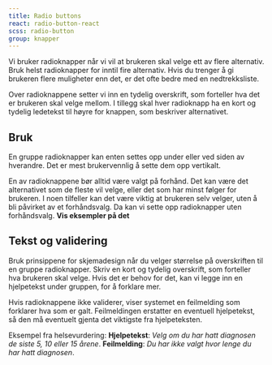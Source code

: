 ```yaml
---
title: Radio buttons
react: radio-button-react
scss: radio-button
group: knapper
---
```



<Ingress>
    Vi bruker radioknapper når vi vil at brukeren skal velge ett av flere alternativ. Bruk helst radioknapper for inntil
    fire alternativ. Hvis du trenger å gi brukeren flere muligheter enn det, er det ofte bedre med en nedtrekksliste.
</Ingress>
<ComponentExample
    component={Example}
    knobs={{
        boolProps: ["Kompakt", "Inline", "Med feil", "Invertert"],
        choiceProps: [
            {
                name: "Variant",
                values: ["small", "medium", "large"],
                defaultValue: 0,
            },
        ],
    }}
/>

Over radioknappene setter vi inn en tydelig overskrift, som forteller hva det er brukeren skal velge mellom. I tillegg skal hver radioknapp ha en kort og tydelig ledetekst til høyre for knappen, som beskriver alternativet.

## Bruk

En gruppe radioknapper kan enten settes opp under eller ved siden av hverandre. Det er mest brukervennlig å sette dem opp vertikalt.

En av radioknappene bør alltid være valgt på forhånd. Det kan være det alternativet som de fleste vil velge, eller det som har minst følger for brukeren. I noen tilfeller kan det være viktig at brukeren selv velger, uten å bli påvirket av et forhåndsvalg. Da kan vi sette opp radioknapper uten forhåndsvalg. **Vis eksempler på det**

## Tekst og validering

Bruk prinsippene for skjemadesign når du velger størrelse på overskriften til en gruppe radioknapper. Skriv en kort og tydelig overskrift, som forteller hva brukeren skal velge. Hvis det er behov for det, kan vi legge inn en hjelpetekst under gruppen, for å forklare mer.

Hvis radioknappene ikke validerer, viser systemet en feilmelding som forklarer hva som er galt. Feilmeldingen erstatter en eventuell hjelpetekst, så den må eventuelt gjenta det viktigste fra hjelpeteksten.

Eksempel fra helsevurdering:
**Hjelpetekst**: _Velg om du har hatt diagnosen de siste 5, 10 eller 15 årene_. **Feilmelding**: _Du har ikke valgt hvor lenge du har hatt diagnosen_.

